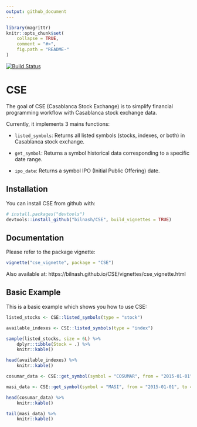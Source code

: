 ```yaml
---
output: github_document
---
```


<!-- README.md is generated from README.Rmd. Please edit that file -->

```r
library(magrittr)
knitr::opts_chunk$set(
    collapse = TRUE,
    comment = "#>",
    fig.path = "README-"
)
```

[![Build Status](https://travis-ci.com/bilnash/CSE.svg?branch=master)](https://travis-ci.com/bilnash/CSE)

# CSE

The goal of CSE (Casablanca Stock Exchange) is to simplify financial programming workflow with Casablanca stock exchange data.

Currently, it implements 3 mains functions:

- `listed_symbols`: Returns all listed symbols (stocks, indexes, or both) in Casablanca stock exchange.

- `get_symbol`: Returns a symbol historical data corresponding to a specific date range.

- `ipo_date`: Returns a symbol IPO (Initial Public Offering) date.

## Installation

You can install CSE from github with:

```r
# install.packages("devtools")
devtools::install_github("bilnash/CSE", build_vignettes = TRUE)
```

## Documentation

Please refer to the package vignette: 

```r
vignette("cse_vignette", package = "CSE")
```

Also available at: https://bilnash.github.io/CSE/vignettes/cse_vignette.html

## Basic Example

This is a basic example which shows you how to use CSE:

```r
listed_stocks <- CSE::listed_symbols(type = "stock")

available_indexes <- CSE::listed_symbols(type = "index")
```

```r
sample(listed_stocks, size = 6L) %>%
    dplyr::tibble(Stock = .) %>%
    knitr::kable()
```

```r
head(available_indexes) %>%
    knitr::kable()
```

```r
cosumar_data <- CSE::get_symbol(symbol = "COSUMAR", from = "2015-01-01", to = "2020-09-22", type = "stock", format.as.xts = FALSE)

masi_data <- CSE::get_symbol(symbol = "MASI", from = "2015-01-01", to = "2020-09-22", type = "index", format.as.xts = FALSE)
```

```r
head(cosumar_data) %>%
    knitr::kable()
```

```r
tail(masi_data) %>%
    knitr::kable()
```
